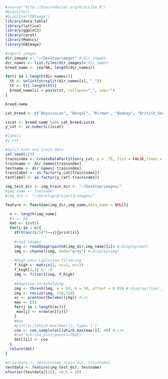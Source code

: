 

```r
#source("http://bioconductor.org/biocLite.R")
#biocLite()
#biocLite("EBImage")
library(data.table)
library(lattice)
library(ggplot2)
library(caret)
library(Momocs)
library(EBImage)

#import images
dir_images <- "~/Desktop/images" #;dir_images
dir_names <- list.files(dir_images)#;dir_names
breed_name <- rep(NA, length(dir_names))

for(i in 1:length(dir_names)){
  tt <- unlist(strsplit(dir_names[i], "_"))
  tt <- tt[-length(tt)]
  breed_name[i] = paste(tt, collapse="_", sep="")
}

breed_name

cat_breed <- c("Abyssinian", "Bengal", "Birman", "Bombay", "British_Shorthair", "Egyptian_Mau","Maine_Coon", "Persian", "Ragdoll", "Russian_Blue", "Siamese", "Sphynx")

iscat <- breed_name %in% cat_breed;iscat
y_cat <- as.numeric(iscat)

#labels
#y_cat

#Split test and train data
set.seed(123)
trainindex <- createDataPartition(y_cat, p = .75, list = FALSE,times = 1)
trainname <- dir_names[trainindex]
testname <- dir_names[-trainindex]
trainlabel <- as.factor(y_cat[trainindex])
testlabel <- as.factor(y_cat[-trainindex])
```

```r
img_test_dir <- img_train_dir <- "~/Desktop/images/"
#img_name <- testname
#img_dir <- "~/Desktop/project3/images/"

feature <- function(img_dir,img_name,data_name = NULL){

  n <- length(img_name)
  #n <- 50
  dat <- list()
  for(i in 1:n){
    if(trunc(i/5)*5==i){print(i)}
    
    #read images
    img <- readImage(paste0(img_dir,img_name)[i]) #;display(mat)
    img <- channel(img, mode="gray") #;display(img)
    
    #High-pass Laplacian filtering
    f_high <- matrix(1, nc=3, nr=3)
    f_high[2,2] <- -8
    img <- filter2(img, f_high)
    
    #Adaptive thresholding
    img <- thresh(img, w = 50, h = 50, offset = 0.05) #;display(final_img)
    img <- resize(img, 128,128)
    oc <- ocontour(bwlabel(img)) #;oc
    max <- c()
    for(j in 1:length(oc)){
     max[j] <- nrow(oc[[j]])
    }
    #max
    #plot(oc[[which.max(max)]], type='l')
    coo <- coo_sample(oc[[which.max(max)]], 40) #;coo
    #coo %>% coo_plot(points=TRUE)
    dat[[i]] <- coo
  }
  return(dat)
}

#traindata <- feature(img_train_dir, trainname)
testdata <- feature(img_test_dir, testname)
efourier(testdata[[1]], nb.h = 10)



```

